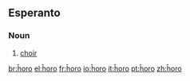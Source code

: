 ==Esperanto==

===Noun===
{{eo-noun}}

# [[choir]]

[[br:ĥoro]]
[[el:ĥoro]]
[[fr:ĥoro]]
[[io:ĥoro]]
[[it:ĥoro]]
[[pt:ĥoro]]
[[zh:ĥoro]]